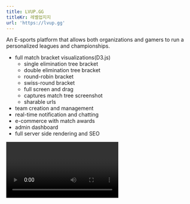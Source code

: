 ```yaml
---
title: LVUP.GG
titleKr: 레벨업지지
url: 'https://lvup.gg'
---
```


An E-sports platform that allows both organizations and gamers to run a personalized leagues and championships.

* full match bracket visualizations(D3.js)
  * single elimination tree bracket
  * double elimination tree bracket
  * round-robin bracket
  * swiss-round bracket
  * full screen and drag
  * captures match tree screenshot
  * sharable urls
* team creation and management
* real-time notification and chatting
* e-commerce with match awards
* admin dashboard
* full server side rendering and SEO

<MockPhone image="/uploads/lvup.gg_(iPhone 13 - DPR3).png" />

<MockPhone image="/uploads/lvup.gg_(iPhone 13 - DPR3) (1).png" />

<MockWindow image="/uploads/lvup.gg_arena_62e0beba20b4a000071b4f65_desktop FHD - 1920x1080.png" />

<MockWindow image="/uploads/lvup.gg_arena_62e0beba20b4a000071b4f65_desktop FHD - 1920x1080 2.png" />

<Video url="https://vimeo.com/757181367" />

<Video url="https://vimeo.com/757181287" />


